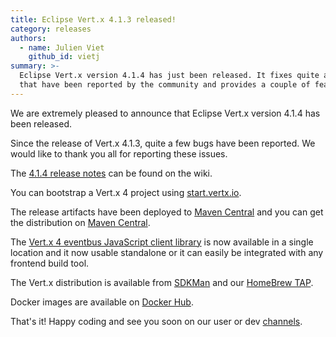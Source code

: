 ```yaml
---
title: Eclipse Vert.x 4.1.3 released!
category: releases
authors:
  - name: Julien Viet
    github_id: vietj
summary: >-
  Eclipse Vert.x version 4.1.4 has just been released. It fixes quite a few bugs
  that have been reported by the community and provides a couple of features
---
```


We are extremely pleased to announce that Eclipse Vert.x version 4.1.4 has been released.

Since the release of Vert.x 4.1.3, quite a few bugs have been reported. We would like to thank you all for reporting these issues.

The [4.1.4 release notes](https://github.com/vert-x3/wiki/wiki/4.1.4-Release-Notes) can be found on the wiki.

You can bootstrap a Vert.x 4 project using [start.vertx.io](https://start.vertx.io).

The release artifacts have been deployed to [Maven Central](https://search.maven.org/search?q=g:io.vertx%20AND%20v:4.1.4) and
you can get the distribution on [Maven Central](https://repo1.maven.org/maven2/io/vertx/vertx-stack-manager/4.1.4/).

The [Vert.x 4 eventbus JavaScript client library](https://www.npmjs.com/package/@vertx/eventbus-bridge-client.js) is now available
in a single location and it now usable standalone or it can easily be integrated with any frontend build tool.

The Vert.x distribution is available from [SDKMan](https://sdkman.io) and our
[HomeBrew TAP](https://github.com/vertx-distrib/homebrew-tap).

Docker images are available on [Docker Hub](https://hub.docker.com/u/vertx/).

That's it! Happy coding and see you soon on our user or dev [channels](https://vertx.io/channels).
